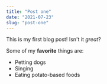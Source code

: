 ```yaml
---
title: "Post one"
date: "2021-07-23"
slug: "post-one"
---
```


This is my first blog post! Isn't it *great*?

Some of my **favorite** things are:

* Petting dogs
* Singing
* Eating potato-based foods
